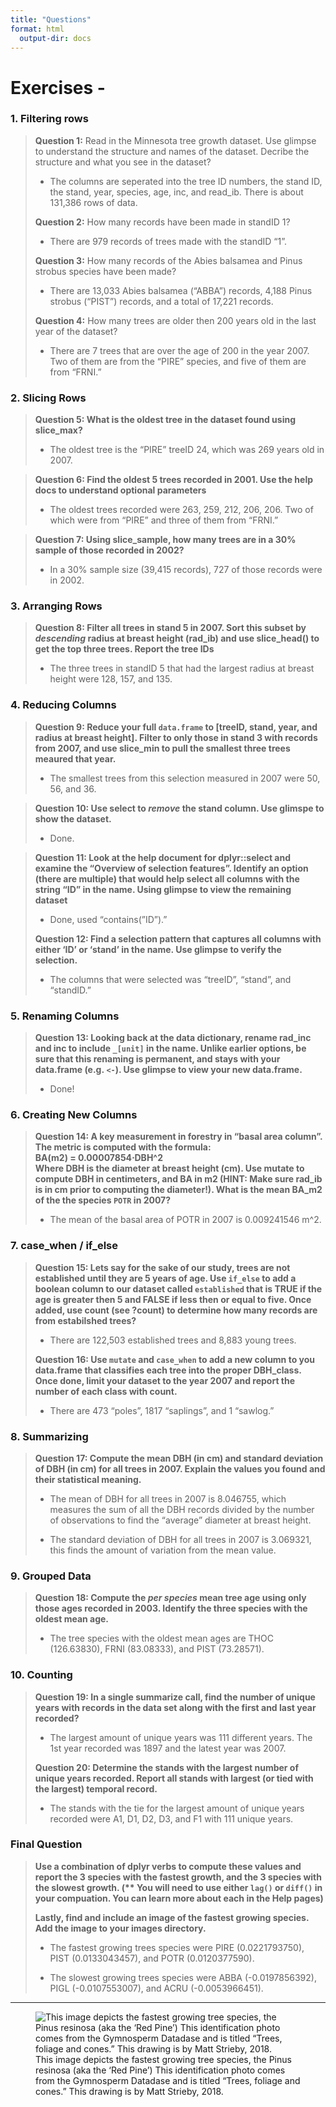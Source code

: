 ```yaml
---
title: "Questions"
format: html
  output-dir: docs
---
```


# Exercises -

### 1. Filtering rows

> **Question 1:** Read in the Minnesota tree growth dataset. Use glimpse to understand the structure and names of the dataset. Decribe the structure and what you see in the dataset?
>
> -   The columns are seperated into the tree ID numbers, the stand ID, the stand, year, species, age, inc, and read_ib. There is about 131,386 rows of data.
>
> **Question 2:** How many records have been made in standID 1?
>
> -   There are 979 records of trees made with the standID "1".
>
> **Question 3:** How many records of the Abies balsamea and Pinus strobus species have been made?
>
> -   There are 13,033 Abies balsamea ("ABBA") records, 4,188 Pinus strobus ("PIST") records, and a total of 17,221 records.
>
> **Question 4:** How many trees are older then 200 years old in the last year of the dataset?
>
> -   There are 7 trees that are over the age of 200 in the year 2007. Two of them are from the "PIRE" species, and five of them are from "FRNI."

### 2. Slicing Rows

> **Question 5: What is the oldest tree in the dataset found using slice_max?**
>
> -   The oldest tree is the "PIRE" treeID 24, which was 269 years old in 2007.

> **Question 6: Find the oldest 5 trees recorded in 2001. Use the help docs to understand optional parameters**
>
> -   The oldest trees recorded were 263, 259, 212, 206, 206. Two of which were from "PIRE" and three of them from "FRNI."

> **Question 7: Using slice_sample, how many trees are in a 30% sample of those recorded in 2002?**
>
> -   In a 30% sample size (39,415 records), 727 of those records were in 2002.

### 3. Arranging Rows

> **Question 8: Filter all trees in stand 5 in 2007. Sort this subset by *descending* radius at breast height (rad_ib) and use slice_head() to get the top three trees. Report the tree IDs**
>
> -   The three trees in standID 5 that had the largest radius at breast height were 128, 157, and 135.

### 4. Reducing Columns

> **Question 9: Reduce your full `data.frame` to \[treeID, stand, year, and radius at breast height\]. Filter to only those in stand 3 with records from 2007, and use slice_min to pull the smallest three trees meaured that year.**
>
> -   The smallest trees from this selection measured in 2007 were 50, 56, and 36.

> **Question 10: Use select to *remove* the stand column. Use glimspe to show the dataset.**
>
> -   Done.

> **Question 11: Look at the help document for dplyr::select and examine the “Overview of selection features”. Identify an option (there are multiple) that would help select all columns with the string “ID” in the name. Using glimpse to view the remaining dataset**
>
> -   Done, used "contains("ID")."
>
> **Question 12: Find a selection pattern that captures all columns with either ‘ID’ or ‘stand’ in the name. Use glimpse to verify the selection.**
>
> -   The columns that were selected was "treeID", "stand", and "standID."

### 5. Renaming Columns

> **Question 13: Looking back at the data dictionary, rename rad_inc and inc to include `_[unit]` in the name. Unlike earlier options, be sure that this renaming is permanent, and stays with your data.frame (e.g. `<-`). Use glimpse to view your new data.frame.**
>
> -   Done!

### 6. Creating New Columns

> **Question 14: A key measurement in forestry in “basal area column”. The metric is computed with the formula:\
> BA(m2) = 0.00007854⋅DBH\^2\
> Where DBH is the diameter at breast height (cm). Use mutate to compute DBH in centimeters, and BA in m2 (HINT: Make sure rad_ib is in cm prior to computing the diameter!). What is the mean BA_m2 of the the species `POTR` in 2007?**
>
> -   The mean of the basal area of POTR in 2007 is 0.009241546 m\^2.

### 7. case_when / if_else

> **Question 15: Lets say for the sake of our study, trees are not established until they are 5 years of age. Use `if_else` to add a boolean column to our dataset called `established` that is TRUE if the age is greater then 5 and FALSE if less then or equal to five. Once added, use count (see ?count) to determine how many records are from estabilshed trees?**
>
> -   There are 122,503 established trees and 8,883 young trees.
>
> **Question 16: Use `mutate` and `case_when` to add a new column to you data.frame that classifies each tree into the proper DBH_class. Once done, limit your dataset to the year 2007 and report the number of each class with count.**
>
> -   There are 473 "poles", 1817 "saplings", and 1 "sawlog."

### 8. Summarizing

> **Question 17: Compute the mean DBH (in cm) and standard deviation of DBH (in cm) for all trees in 2007. Explain the values you found and their statistical meaning.**
>
> -   The mean of DBH for all trees in 2007 is 8.046755, which measures the sum of all the DBH records divided by the number of observations to find the "average" diameter at breast height.
>
> -   The standard deviation of DBH for all trees in 2007 is 3.069321, this finds the amount of variation from the mean value.

### 9. Grouped Data

> **Question 18: Compute the *per species* mean tree age using only those ages recorded in 2003. Identify the three species with the oldest mean age.**
>
> -   The tree species with the oldest mean ages are THOC (126.63830), FRNI (83.08333), and PIST (73.28571).

### 10. Counting

> **Question 19: In a single summarize call, find the number of unique years with records in the data set along with the first and last year recorded?**
>
> -   The largest amount of unique years was 111 different years. The 1st year recorded was 1897 and the latest year was 2007.
>
> **Question 20: Determine the stands with the largest number of unique years recorded. Report all stands with largest (or tied with the largest) temporal record.**
>
> -   The stands with the tie for the largest amount of unique years recorded were A1, D1, D2, D3, and F1 with 111 unique years.

### Final Question

> **Use a combination of dplyr verbs to compute these values and report the 3 species with the fastest growth, and the 3 species with the slowest growth. (\*\* You will need to use either `lag()` or `diff()` in your compuation. You can learn more about each in the Help pages)**
>
> **Lastly, find and include an image of the fastest growing species. Add the image to your images directory.**
>
> -   The fastest growing trees species were PIRE (0.0221793750), PIST (0.0133043457), and POTR (0.0120377590).
>
> -   The slowest growing trees species were ABBA (-0.0197856392), PIGL (-0.0107553007), and ACRU (-0.0053966451).

------------------------------------------------------------------------

![This image depicts the fastest growing tree species, the Pinus resinosa (aka the 'Red Pine') This identification photo comes from the Gymnosperm Datadase and is titled "Trees, foliage and cones." This drawing is by Matt Strieby, 2018.](images/Red%20Pine%20Photo%20-%20Gynosperm%20Database.jpg)
